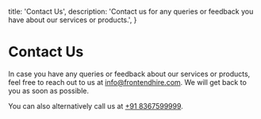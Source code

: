   title: 'Contact Us',
  description: 'Contact us for any queries or feedback you have about our services or products.',
}

# Contact Us

In case you have any queries or feedback about our services or products, feel free to reach out to us at [info@frontendhire.com](mailto:info@frontendhire.com). We will get back to you as soon as possible.

You can also alternatively call us at [+91 8367599999](tel:+918367599999).

